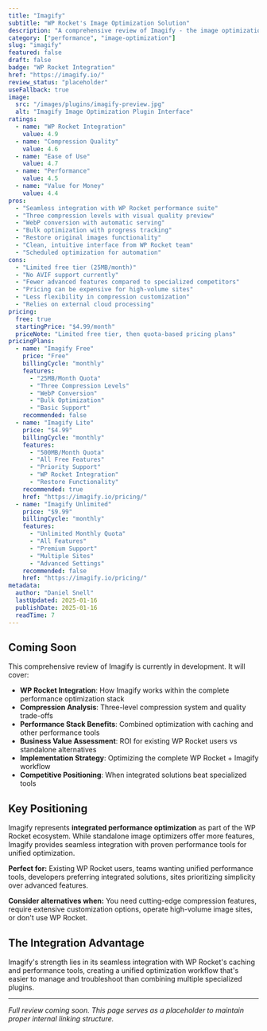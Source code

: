 ```yaml
---
title: "Imagify"
subtitle: "WP Rocket's Image Optimization Solution"
description: "A comprehensive review of Imagify - the image optimization plugin from the WP Rocket team, offering seamless integration with performance tools and intelligent compression for WordPress sites."
category: ["performance", "image-optimization"]
slug: "imagify"
featured: false
draft: false
badge: "WP Rocket Integration"
href: "https://imagify.io/"
review_status: "placeholder"
useFallback: true
image:
  src: "/images/plugins/imagify-preview.jpg"
  alt: "Imagify Image Optimization Plugin Interface"
ratings:
  - name: "WP Rocket Integration"
    value: 4.9
  - name: "Compression Quality"
    value: 4.6
  - name: "Ease of Use"
    value: 4.7
  - name: "Performance"
    value: 4.5
  - name: "Value for Money"
    value: 4.4
pros:
  - "Seamless integration with WP Rocket performance suite"
  - "Three compression levels with visual quality preview"
  - "WebP conversion with automatic serving"
  - "Bulk optimization with progress tracking"
  - "Restore original images functionality"
  - "Clean, intuitive interface from WP Rocket team"
  - "Scheduled optimization for automation"
cons:
  - "Limited free tier (25MB/month)"
  - "No AVIF support currently"
  - "Fewer advanced features compared to specialized competitors"
  - "Pricing can be expensive for high-volume sites"
  - "Less flexibility in compression customization"
  - "Relies on external cloud processing"
pricing:
  free: true
  startingPrice: "$4.99/month"
  priceNote: "Limited free tier, then quota-based pricing plans"
pricingPlans:
  - name: "Imagify Free"
    price: "Free"
    billingCycle: "monthly"
    features:
      - "25MB/Month Quota"
      - "Three Compression Levels"
      - "WebP Conversion"
      - "Bulk Optimization"
      - "Basic Support"
    recommended: false
  - name: "Imagify Lite"
    price: "$4.99"
    billingCycle: "monthly"
    features:
      - "500MB/Month Quota"
      - "All Free Features"
      - "Priority Support"
      - "WP Rocket Integration"
      - "Restore Functionality"
    recommended: true
    href: "https://imagify.io/pricing/"
  - name: "Imagify Unlimited"
    price: "$9.99"
    billingCycle: "monthly"
    features:
      - "Unlimited Monthly Quota"
      - "All Features"
      - "Premium Support"
      - "Multiple Sites"
      - "Advanced Settings"
    recommended: false
    href: "https://imagify.io/pricing/"
metadata:
  author: "Daniel Snell"
  lastUpdated: 2025-01-16
  publishDate: 2025-01-16
  readTime: 7
---
```


## Coming Soon

This comprehensive review of Imagify is currently in development. It will cover:

- **WP Rocket Integration**: How Imagify works within the complete performance optimization stack
- **Compression Analysis**: Three-level compression system and quality trade-offs
- **Performance Stack Benefits**: Combined optimization with caching and other performance tools
- **Business Value Assessment**: ROI for existing WP Rocket users vs standalone alternatives
- **Implementation Strategy**: Optimizing the complete WP Rocket + Imagify workflow
- **Competitive Positioning**: When integrated solutions beat specialized tools

## Key Positioning

Imagify represents **integrated performance optimization** as part of the WP Rocket ecosystem. While standalone image optimizers offer more features, Imagify provides seamless integration with proven performance tools for unified optimization.

**Perfect for:** Existing WP Rocket users, teams wanting unified performance tools, developers preferring integrated solutions, sites prioritizing simplicity over advanced features.

**Consider alternatives when:** You need cutting-edge compression features, require extensive customization options, operate high-volume image sites, or don't use WP Rocket.

## The Integration Advantage

Imagify's strength lies in its seamless integration with WP Rocket's caching and performance tools, creating a unified optimization workflow that's easier to manage and troubleshoot than combining multiple specialized plugins.

---

*Full review coming soon. This page serves as a placeholder to maintain proper internal linking structure.*